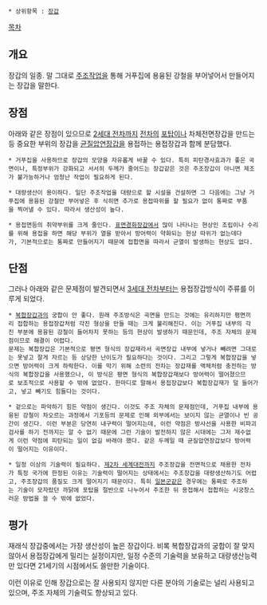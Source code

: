  * 상위항목 : [[장갑]]

[[목차]]
== 개요 ==
장갑의 일종. 말 그대로 [[주조]]작업을 통해 거푸집에 용융된 강철을 부어넣어서 만들어지는 장갑을 말한다.

== 장점 ==
아래와 같은 장점이 있으므로 [[2세대 전차]]까지 [[전차]]의 [[포탑]]이나 차체전면장갑을 만드는 등 중요한 부위의 장갑을 [[균질압연장갑]]을 용접하는 용접장갑과 함께 분담했다.

 * 거푸집을 사용하므로 장갑의 모양을 자유롭게 바꿀 수 있다. 특히 피탄경사효과가 좋은 곡면이나, 특정부위가 강화되고 서서히 두께가 줄어드는 장갑같은 것은 주조장갑이 아니면 제조가 불가능하거나 엄청난 작업이 필요하게 된다.

 * 대량생산이 용이하다. 일단 주조작업을 대량으로 할 시설을 건설하면 그 다음에는 그냥 거푸집에 용융된 강철만 부어넣은 후 식히면 추가로 용접따위를 할 필요가 없이 통짜로 부품을 찍어낼 수 있다. 따라서 생산성이 높다.

 * 용접면등의 취약부위를 크게 줄인다. [[표면경화장갑]]에서 많이 나타나는 현상인 조립이나 수리를 위해 용접을 하면 해당 부위가 열을 받아서 방어력이 약화되는 현상 따위가 없는데다가, 기본적으로는 통짜로 만들어지기 때문에 접합면을 따라서 균열이 발생하는 현상도 없다.

== 단점 ==
그러나 아래와 같은 문제점이 발견되면서 [[3세대 전차]]부터는 용접장갑방식이 주류를 이루게 되었다.

 * [[복합장갑]]과의 궁합이 안 좋다. 원래 주조방식은 곡면을 만드는 것에는 유리하지만 평면끼리 접합하는 용접장갑처럼 각진 형상을 만들 때는 크게 불리해진다. 이는 거푸집 내부의 각진 부분에 용융된 강철이 들어차지 못하는 등의 현상이 발생하기 때문인데, 주조 자체의 문제점이므로 해결이 어렵다.
 문제는 복합장갑은 기본적으로 평면 형식의 장갑재라서 곡면장갑 내부에 넣거나 빼려면 그대로는 못넣고 잘게 자르는 등 상당한 난이도가 필요하다는 것이다. 그리고 그렇게 복합장갑을 넣으면 방어력이 크게 하락한다. 이를 막기 위해 소련의 전차는 장갑재를 액체처럼 충전하는 방식의 복합장갑을 사용했으나, 이 방식은 평면 형식의 복합장갑재보다 방어력이 떨어졌으므로 보조적으로 사용할 수 밖에 없었다. 한마디로 말해서 용접장갑보다 복합장갑재가 덜 들어가고, 넣고 빼기도 힘들다는 것이다.

 * 겉으로는 파악하기 힘든 약점이 생긴다. 이것도 주조 자체의 문제점인데, 거푸집 내부에 용융된 강철이 차오르는 과정에서 기포등의 문제로 인해 외부에서는 보이지 않는 균열이나 빈 공간이 생긴다. 이런 부분은 당연히 내구력이 떨어지는데, 이런 약점은 방사선을 사용한 비파괴검사를 하기 전까지는 알 수 없기 때문에 그런 기술이 발전하지 않은 시대에는 그저 재수없게 이런 약점에 피탄되는 일이 없길 바래야 했다. 같은 두께일 때 균질압연장갑보다 방어력이 떨어지는 이유이다.

 * 일정 이상의 기술력이 필요하다. [[제2차 세계대전]]까지 주조장갑을 전면적으로 채용한 전차가 특정 국가에 한정된 이유는 기술력이 떨어지는 상태에서는 주조장갑을 대량생산하기도 어렵고, 주조장갑의 품질도 크게 떨어지기 때문이다. 특히 [[일본군]]같은 경우에는 통짜로 주조하는 기술이 모자랐던 까닭에 포탑을 절반으로 나누어서 주조한 뒤 용접해서 접합하는 시궁창스러운 방법을 쓸 수 밖에 없었다.

== 평가 ==
재래식 장갑중에서는 가장 생산성이 높은 장갑이다. 비록 복합장갑과의 궁합이 잘 맞지 않아서 용접장갑에게 밀리는 실정이지만, 일정 수준의 기술력을 보유하고 대량생산능력만 있다면 21세기의 시점에서도 쓸만한 기술이다.

이런 이유로 인해 장갑으로는 잘 사용되지 않지만 다른 분야의 기술로는 널리 사용되고 있으며, 주조 자체의 기술력도 향상되고 있다.
